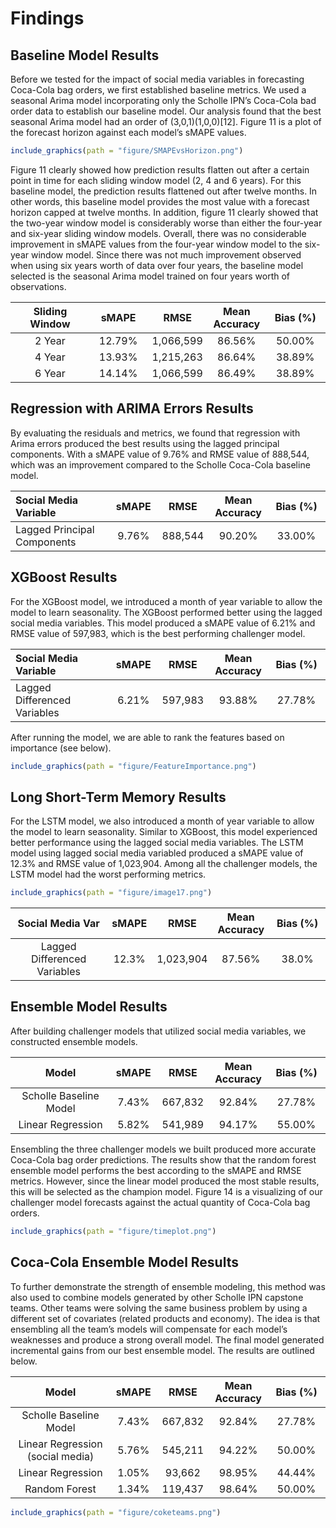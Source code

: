 # Findings {#findings .unnumbered}


## Baseline Model Results  {.unnumbered}

Before we tested for the impact of social media variables in forecasting Coca-Cola bag orders, we first established baseline metrics.  We used a seasonal Arima model incorporating only the Scholle IPN's Coca-Cola bad order data to establish our baseline model.  Our analysis found that the best seasonal Arima model had an order of (3,0,1)(1,0,0)[12].   Figure 11 is a plot of the forecast horizon against each model’s sMAPE values.

```r
include_graphics(path = "figure/SMAPEvsHorizon.png")
```

Figure 11 clearly showed how prediction results flatten out after a certain point in time for each sliding window model (2, 4 and 6 years).  For this baseline model, the prediction results flattened out after twelve months.  In other words, this baseline model provides the most value with a forecast horizon capped at twelve months.  In addition, figure 11 clearly showed that the two-year window model is considerably worse than either the four-year and six-year sliding window models. Overall, there was no considerable improvement in sMAPE values from the four-year window model to the six-year window model. Since there was not much improvement observed when using six years worth of data over four years, the baseline model selected is the seasonal Arima model trained on four years worth of observations.

----------------------------------------------------------------------------------------------------------
  Sliding Window                   sMAPE             RMSE            Mean Accuracy       Bias (%)
-------------------------- ------------------- ------------------ ------------------- --------------------
2 Year                            12.79%          1,066,599            86.56%             50.00% 

4 Year                            13.93%          1,215,263            86.64%             38.89% 

6 Year                            14.14%          1,066,599            86.49%             38.89% 
-------------------------- ------------------- ------------------ ------------------- --------------------

## Regression with ARIMA Errors Results  {.unnumbered}
By evaluating the residuals and metrics, we found that regression with Arima errors produced the best results using the lagged principal components.  With a sMAPE value of 9.76% and RMSE value of 888,544, which was an improvement compared to the Scholle Coca-Cola baseline model.

-------------------------------------------------------------------------------------------------------------------
Social Media Variable                       sMAPE            RMSE            Mean Accuracy           Bias (%)
----------------------------------- ---------------- ------------------ --------------------- ---------------------
Lagged Principal Components                  9.76%         888,544             90.20%                33.00%
----------------------------------- ---------------- ------------------ --------------------- ---------------------

## XGBoost  Results  {.unnumbered}
For the XGBoost model, we introduced a month of year variable to allow the model to learn seasonality.  The XGBoost performed better using the lagged social media variables.  This model produced a sMAPE value of 6.21% and RMSE value of 597,983, which is the best performing challenger model.

--------------------------------------------------------------------------------------------------------------------
Social Media Variable                     sMAPE             RMSE            Mean Accuracy           Bias (%)
----------------------------------- ---------------- ------------------ --------------------- ---------------------
Lagged Differenced Variables               6.21%            597,983            93.88%                27.78%
----------------------------------- ---------------- ------------------ --------------------- ---------------------

After running the model, we are able to rank the features based on importance (see below).
```r
include_graphics(path = "figure/FeatureImportance.png")
```

## Long Short-Term Memory Results  {.unnumbered}

For the LSTM model, we also introduced a month of year variable to allow the model to learn seasonality.  Similar to XGBoost, this model experienced better performance using the lagged social media variables.  The LSTM model using lagged social media variabled produced a sMAPE value of 12.3% and RMSE value of 1,023,904. Among all the challenger models, the LSTM model had the worst performing metrics.

```r
include_graphics(path = "figure/image17.png")
```

--------------------------------------------------------------------------------------------------------------------
 Social Media Var                       sMAPE                RMSE            Mean Accuracy          Bias (%)
----------------------------------- ---------------- ------------------ --------------------- ---------------------
Lagged Differenced Variables            12.3%              1,023,904           87.56%                38.0%
----------------------------------- ---------------- ------------------ --------------------- ---------------------

## Ensemble Model  Results  {.unnumbered}
After building challenger models that utilized social media variables, we constructed ensemble models.  

--------------------------------------------------------------------------------------------------------------------
 Model                                  sMAPE                RMSE            Mean Accuracy       Bias (%)
----------------------------------- ---------------- ------------------ --------------------- ---------------------
Scholle Baseline Model                   7.43%            667,832             92.84%               27.78%

Linear Regression                        5.82%            541,989             94.17%               55.00%
----------------------------------- ---------------- ------------------ --------------------- ---------------------

Ensembling the three challenger models we built produced more accurate Coca-Cola bag order predictions. The results show that the random forest ensemble model performs the best according  to the sMAPE and RMSE metrics.  However, since the linear model produced the most stable results, this will be selected as the champion model. Figure 14 is a visualizing of our challenger model forecasts against the actual quantity of Coca-Cola bag orders.

```r
include_graphics(path = "figure/timeplot.png")
```

## Coca-Cola Ensemble Model  Results  {.unnumbered}

To further demonstrate the strength of ensemble modeling, this method was also used to combine models generated by other Scholle IPN capstone teams.  Other teams were solving the same business problem by using a different set of covariates (related products and economy).  The idea is that ensembling all the team’s models will compensate for each model’s weaknesses and produce a strong overall model.   The final model generated incremental gains from our best ensemble model. The results are outlined below.

--------------------------------------------------------------------------------------------------------------------
            Model                       sMAPE                RMSE            Mean Accuracy       Bias (%)
----------------------------------- ---------------- ------------------ --------------------- ---------------------
Scholle Baseline Model                  7.43%            667,832             92.84%               27.78%

Linear Regression (social media)        5.76%            545,211             94.22%               50.00%

Linear Regression                       1.05%            93,662              98.95%               44.44%

Random Forest                           1.34%            119,437             98.64%               50.00%
----------------------------------- ---------------- ------------------ --------------------- ---------------------

```r
include_graphics(path = "figure/coketeams.png")
```


